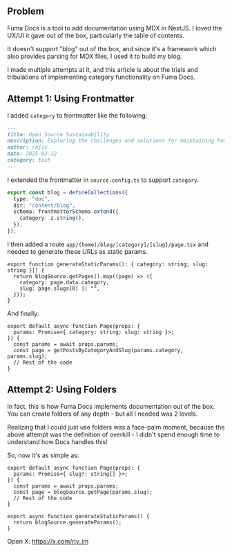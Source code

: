 
<VanillaMdx title="About">

## Problem

Fuma Docs is a tool to add documentation using MDX in NextJS. I loved the UX/UI it gave out of the box, particularly the table of contents.

It doesn't support "blog" out of the box, and since it's a framework which also provides parsing for MDX files, I used it to build my blog.

I made multiple attempts at it, and this article is about the trials and tribulations of implementing category functionality on Fuma Docs.

## Attempt 1: Using Frontmatter

I added `category` to frontmatter like the following:

```md
---
title: Open Source Sustainability
description: Exploring the challenges and solutions for maintaining healthy open source ecosystems
author: rajiv
date: 2025-03-12
category: tech
---
```

I extended the frontmatter in `source.config.ts` to support `category`.

```ts
export const blog = defineCollections({
  type: "doc",
  dir: "content/blog",
  schema: frontmatterSchema.extend({
    category: z.string(),
  }),
});
```

I then added a route `app/(home)/blog/[category]/[slug]/page.tsx` and needed to generate these URLs as static params.

```tsx
export function generateStaticParams(): { category: string; slug: string }[] {
  return blogSource.getPages().map((page) => ({
    category: page.data.category,
    slug: page.slugs[0] || "",
  }));
}
```

And finally:

```tsx
export default async function Page(props: {
  params: Promise<{ category: string; slug: string }>;
}) {
  const params = await props.params;
  const page = getPostsByCategoryAndSlug(params.category, params.slug);
  // Rest of the code
}
```

## Attempt 2: Using Folders

In fact, this is how Fuma Docs implements documentation out of the box. You can create folders of any depth - but all I needed was 2 levels.

Realizing that I could just use folders was a face-palm moment, because the above attempt was the definition of overkill - I didn't spend enough time to understand how Docs handles this!

So, now it's as simple as:

```tsx
export default async function Page(props: {
  params: Promise<{ slug?: string[] }>;
}) {
  const params = await props.params;
  const page = blogSource.getPage(params.slug);
  // Rest of the code
}

export async function generateStaticParams() {
  return blogSource.generateParams();
}
```

Open X: https://x.com/rjv_im

</VanillaMdx>
